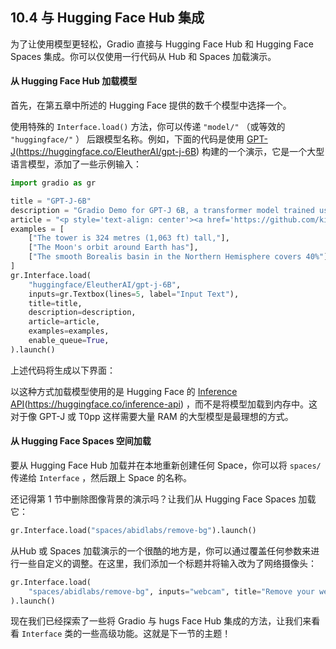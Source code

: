 
## 10.4 与 Hugging Face Hub 集成 


为了让使用模型更轻松，Gradio 直接与 Hugging Face Hub 和 Hugging Face Spaces 集成。你可以仅使用一行代码从 Hub 和 Spaces 加载演示。

#### 从 Hugging Face Hub 加载模型 

首先，在第五章中所述的 Hugging Face 提供的数千个模型中选择一个。

使用特殊的 `Interface.load()` 方法，你可以传递 `"model/"` （或等效的 `"huggingface/"` ） 后跟模型名称。例如，下面的代码是使用 [GPT-J](https://huggingface.co/EleutherAI/gpt-j-6B)(https://huggingface.co/EleutherAI/gpt-j-6B) 构建的一个演示，它是一个大型语言模型，添加了一些示例输入：

```python
import gradio as gr

title = "GPT-J-6B"
description = "Gradio Demo for GPT-J 6B, a transformer model trained using Ben Wang's Mesh Transformer JAX. 'GPT-J' refers to the class of model, while '6B' represents the number of trainable parameters. To use it, simply add your text, or click one of the examples to load them. Read more at the links below."
article = "<p style='text-align: center'><a href='https://github.com/kingoflolz/mesh-transformer-jax' target='_blank'>GPT-J-6B: A 6 Billion Parameter Autoregressive Language Model</a></p>"
examples = [
    ["The tower is 324 metres (1,063 ft) tall,"],
    ["The Moon's orbit around Earth has"],
    ["The smooth Borealis basin in the Northern Hemisphere covers 40%"],
]
gr.Interface.load(
    "huggingface/EleutherAI/gpt-j-6B",
    inputs=gr.Textbox(lines=5, label="Input Text"),
    title=title,
    description=description,
    article=article,
    examples=examples,
    enable_queue=True,
).launch()
```
    
上述代码将生成以下界面：

以这种方式加载模型使用的是 Hugging Face 的 [Inference API](https://huggingface.co/inference-api)(https://huggingface.co/inference-api) ，而不是将模型加载到内存中。这对于像 GPT-J 或 T0pp 这样需要大量 RAM 的大型模型是最理想的方式。

#### 从 Hugging Face Spaces 空间加载 

要从 Hugging Face Hub 加载并在本地重新创建任何 Space，你可以将 `spaces/` 传递给 `Interface` ，然后跟上 Space 的名称。

还记得第 1 节中删除图像背景的演示吗？让我们从 Hugging Face Spaces 加载它：

```python
gr.Interface.load("spaces/abidlabs/remove-bg").launch()
```

从Hub 或 Spaces 加载演示的一个很酷的地方是，你可以通过覆盖任何参数来进行一些自定义的调整。在这里，我们添加一个标题并将输入改为了网络摄像头：

```python
gr.Interface.load(
    "spaces/abidlabs/remove-bg", inputs="webcam", title="Remove your webcam background!"
).launch()
```

现在我们已经探索了一些将 Gradio 与 hugs Face Hub 集成的方法，让我们来看看 `Interface` 类的一些高级功能。这就是下一节的主题！